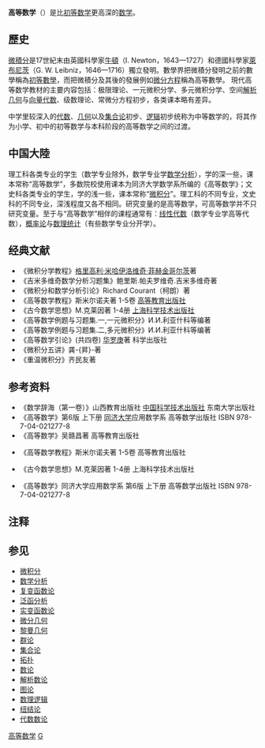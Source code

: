 {{noteTA|G1=Math}}
{{unreferenced|time=2018-09-12T08:29:50+00:00}}
'''高等数学'''（{{lang-en|Further Mathematics}}）是比[[初等数学|初等数学]]更高深的[[数学|数学]]。

==歷史==
[[微積分|微積分]]是17世紀末由英國科學家[[牛頓|牛頓]]（I. Newton，1643—1727）和德國科學家[[萊布尼茨|萊布尼茨]]（G. W. Leibniz，1646—1716）獨立發明。數學界把微積分發明之前的數學稱為[[初等數學|初等數學]]，而把微積分及其後的發展例如[[微分方程|微分方程]]{{notetag|包括常微分方程及方程組，偏微分方程及方程組，變分法等}}稱為高等數學。
現代高等数学教材的主要内容包括：极限理论、一元微积分学、多元微积分学、空间[[解析几何|解析几何]]与[[向量代数|向量代数]]、级数理论、常微分方程初步，各类课本略有差异。

中学里较深入的[[代数|代数]]、[[几何|几何]]以及[[集合论|集合论]]初步、[[逻辑|逻辑]]初步统称为中等数学的，将其作为小学、初中的初等数学与本科阶段的高等数学之间的过渡。

{{fact|高等数学是高等学校理工科本科有关专业学生的一门必修的重要基础课。通过这门课程的学习，使学生获得向量代数与空间解析几何、微积分的基本知识，必要的基础理论和常用的运算方法，并注意培养学生的运算能力和初步的抽象思维、逻辑推理及空间想象能力，从而使学生获得解决实际问题能力的初步训练，为学习后继课程奠定必要的数学基础。}}

== 中国大陸 ==
理工科各类专业的学生（数学专业除外，数学专业学[[数学分析|数学分析]]），学的深一些，课本常称“高等数学”，多数院校使用课本为同济大学数学系所编的《高等数学》；文史科各类专业的学生，学的浅一些，课本常称“[[微积分|微积分]]”。理工科的不同专业，文史科的不同专业，深浅程度又各不相同。研究变量的是高等数学，可高等数学并不只研究变量。至于与“高等数学”相伴的课程通常有：[[线性代数|线性代数]]（数学专业学高等代数），[[概率论|概率论]]与[[数理统计|数理统计]]（有些数学专业分开学）。

== 经典文献 ==
*《微积分学教程》[[菲赫金哥尔茨|格里高利·米哈伊洛维奇·菲赫金哥尔茨]]著
*《吉米多维奇数学分析习题集》鲍里斯.帕夫罗维奇.吉米多维奇著
*《微积分和数学分析引论》Richard Courant（柯朗）著
*《高等数学教程》斯米尔诺夫著 1-5卷 [[高等教育出版社|高等教育出版社]]
*《古今数学思想》M.克莱因著 1-4册 [[上海科学技术出版社|上海科学技术出版社]]
*《高等数学例题与习题集.一,一元微积分》И.И.利亚什科等编著
*《高等数学例题与习题集.二,多元微积分》И.И.利亚什科等编著
*《高等数学引论》(共四卷) [[华罗庚|华罗庚]]著 科学出版社
*《微积分五讲》龚-{昇}-著
*《重温微积分》齐民友著

== 参考资料 ==
*《数学辞海（第一卷）》山西教育出版社 [[中国科学技术出版社|中国科学技术出版社]] 东南大学出版社
*《高等数学》第6版 上下册 [[同济大学|同济大学]]应用数学系 高等数学出版社 ISBN 978-7-04-021277-8
*《高等数学》吴赣昌著 高等教育出版社
* {{ru}}《高等数学教程》斯米尔诺夫著 1-5卷 高等教育出版社
* {{en}}《古今数学思想》M.克莱因著 1-4册 上海科学技术出版社
* {{zh}}《高等数学》同济大学应用数学系 第6版 上下册 高等数学出版社 ISBN 978-7-04-021277-8

==注释==
{{notefoot}}

== 参见 ==
*[[微积分|微积分]]
*[[数学分析|数学分析]]
*[[复变函数论|复变函数论]]
*[[泛函分析|泛函分析]]
*[[实变函数论|实变函数论]]
*[[微分几何|微分几何]]
*[[黎曼几何|黎曼几何]]
*[[群论|群论]]
*[[集合论|集合论]]
*[[拓扑|拓扑]]
*[[数论|数论]]
*[[解析数论|解析数论]]
*[[图论|图论]]
*[[数理逻辑|数理逻辑]]
*[[纽结论|纽结论]]
*[[代数数论|代数数论]]

[[Category:高等数学|]]
[[Category:数学教育|G]]